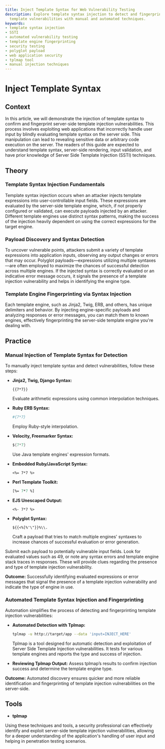 ```yaml
---
title: Inject Template Syntax for Web Vulnerability Testing
description: Explore template syntax injection to detect and fingerprint server-side
  template vulnerabilities with manual and automated techniques.
keywords:
- template syntax injection
- SSTI
- automated vulnerability testing
- template engine fingerprinting
- security testing
- polyglot payload
- web application security
- tplmap tool
- manual injection techniques
---
```


# Inject Template Syntax

## Context

In this article, we will demonstrate the injection of template syntax to confirm and fingerprint server-side template injection vulnerabilities. This process involves exploiting web applications that incorrectly handle user input by blindly evaluating template syntax on the server side. This manipulation can lead to revealing sensitive data or arbitrary code execution on the server. The readers of this guide are expected to understand template syntax, server-side rendering, input validation, and have prior knowledge of Server Side Template Injection (SSTI) techniques.

## Theory

### Template Syntax Injection Fundamentals

Template syntax injection occurs when an attacker injects template expressions into user-controllable input fields. These expressions are evaluated by the server-side template engine, which, if not properly configured or validated, can execute payloads injected by an attacker. Different template engines use distinct syntax patterns, making the success of the injection heavily dependent on using the correct expressions for the target engine.

### Payload Discovery and Syntax Detection

To uncover vulnerable points, attackers submit a variety of template expressions into application inputs, observing any output changes or errors that may occur. Polyglot payloads—expressions utilizing multiple syntaxes—are often employed to maximize the chances of successful detection across multiple engines. If the injected syntax is correctly evaluated or an indicative error message occurs, it signals the presence of a template injection vulnerability and helps in identifying the engine type.

### Template Engine Fingerprinting via Syntax Injection

Each template engine, such as Jinja2, Twig, ERB, and others, has unique delimiters and behavior. By injecting engine-specific payloads and analyzing responses or error messages, you can match them to known engines, effectively fingerprinting the server-side template engine you're dealing with.

## Practice

### Manual Injection of Template Syntax for Detection

To manually inject template syntax and detect vulnerabilities, follow these steps:

- **Jinja2, Twig, Django Syntax:**
  ```jinja
  {{7*7}}
  ```
  Evaluate arithmetic expressions using common interpolation techniques.

- **Ruby ERB Syntax:**
  ```ruby
  #{7*7}
  ```
  Employ Ruby-style interpolation.

- **Velocity, Freemarker Syntax:**
  ```java
  ${7*7}
  ```
  Use Java template engines' expression formats.

- **Embedded Ruby/JavaScript Syntax:**
  ```erb
  <%= 7*7 %>
  ```

- **Perl Template Toolkit:**
  ```perl
  [%= 7*7 %]
  ```

- **EJS Unescaped Output:**
  ```ejs
  <%- 7*7 %>
  ```

- **Polyglot Syntax:**
  ```http
  ${{<%[%'\"}}%\\.
  ```
  Craft a payload that tries to match multiple engines' syntaxes to increase chances of successful evaluation or error generation.

Submit each payload to potentially vulnerable input fields. Look for evaluated values such as 49, or note any syntax errors and template engine stack traces in responses. These will provide clues regarding the presence and type of template injection vulnerability.

**Outcome:** Successfully identifying evaluated expressions or error messages that signal the presence of a template injection vulnerability and indicate the type of engine in use.

### Automated Template Syntax Injection and Fingerprinting

Automation simplifies the process of detecting and fingerprinting template injection vulnerabilities:

- **Automated Detection with Tplmap:**
  ```bash
  tplmap -u http://target/app --data 'input=INJECT_HERE'
  ```
  Tplmap is a tool designed for automatic detection and exploitation of Server Side Template Injection vulnerabilities. It tests for various template engines and reports the type and success of injection.

- **Reviewing Tplmap Output:**
  Assess tplmap’s results to confirm injection success and determine the template engine type.

**Outcome:** Automated discovery ensures quicker and more reliable identification and fingerprinting of template injection vulnerabilities on the server-side.

## Tools

- **tplmap**

Using these techniques and tools, a security professional can effectively identify and exploit server-side template injection vulnerabilities, allowing for a deeper understanding of the application's handling of user input and helping in penetration testing scenarios.